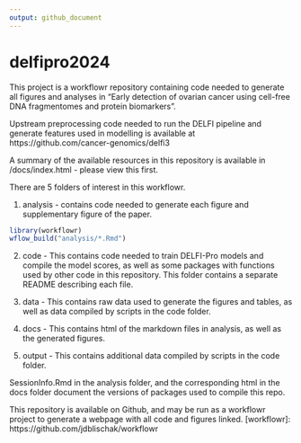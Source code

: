 ```yaml
---
output: github_document
---
```


# delfipro2024

This project is a workflowr repository containing code needed to generate all figures and analyses in "Early detection of ovarian cancer using cell-free DNA
fragmentomes and protein biomarkers".

Upstream preprocessing code needed to run the DELFI pipeline and generate features used in modelling is available at https://github.com/cancer-genomics/delfi3

A summary of the available resources in this repository is available in /docs/index.html - please view this first.

There are 5 folders of interest in this workflowr.

(1) analysis - contains code needed to generate each figure and supplementary figure of the paper.

```r
library(workflowr)
wflow_build("analysis/*.Rmd")
```


(2) code - This contains code needed to train DELFI-Pro models and compile the model scores, as well as some packages with functions used by other code in this repository. This folder contains a separate README describing each file.

(3) data - This contains raw data used to generate the figures and tables, as well as data compiled by scripts in the code folder.

(4) docs - This contains html of the markdown files in analysis, as well as the generated figures.

(5) output - This contains additional data compiled by scripts in the code folder.

SessionInfo.Rmd in the analysis folder, and the corresponding html in the docs folder document the versions of packages used to compile this repo. 

This repository is available on Github, and may be run as a workflowr project to generate a webpage with all code and figures linked. 
[workflowr]: https://github.com/jdblischak/workflowr
